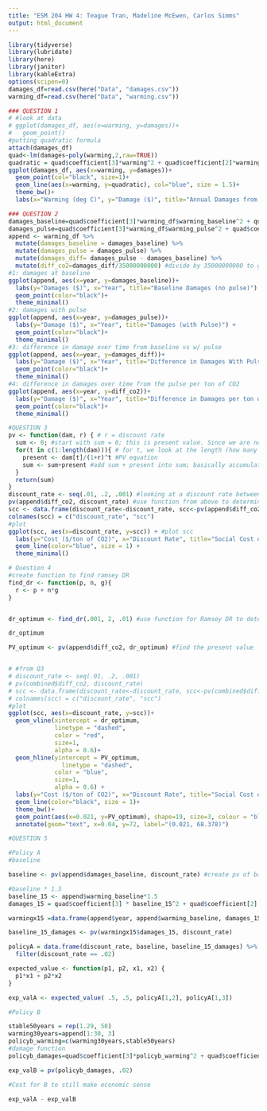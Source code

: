 ```yaml
---
title: "ESM 204 HW 4: Teague Tran, Madeline McEwen, Carlos Simms"
output: html_document
---
```

```r
library(tidyverse)
library(lubridate)
library(here)
library(janitor)
library(kableExtra)
options(scipen=0)
damages_df=read.csv(here("Data", "damages.csv"))
warming_df=read.csv(here("Data", "warming.csv"))
```
```r
### QUESTION 1
# #look at data
# ggplot(damages_df, aes(x=warming, y=damages))+
#   geom_point()
#putting quadratic formula
attach(damages_df)
quad<-lm(damages~poly(warming,2,raw=TRUE))
quadratic = quad$coefficient[3]*warming^2 + quad$coefficient[2]*warming
ggplot(damages_df, aes(x=warming, y=damages))+
  geom_point(col="black", size=1)+
  geom_line(aes(x=warming, y=quadratic), col="blue", size = 1.5)+
  theme_bw()+
  labs(x="Warming (deg C)", y="Damage ($)", title="Annual Damages from Climate Change")
```

```r
### QUESTION 2
damages_baseline=quad$coefficient[3]*warming_df$warming_baseline^2 + quad$coefficient[2]*warming_df$warming_baseline #use quadratic equation found in #1 to estimate new curve
damages_pulse=quad$coefficient[3]*warming_df$warming_pulse^2 + quad$coefficient[2]*warming_df$warming_pulse #use quadratic equation found in #1 to estimate new curve with pulse
append <- warming_df %>% 
  mutate(damages_baseline = damages_baseline) %>% 
  mutate(damages_pulse = damages_pulse) %>% 
  mutate(damages_diff= damages_pulse - damages_baseline) %>% 
  mutate(diff_co2=damages_diff/35000000000) #divide by 35000000000 to get 
#1: damages at baseline
ggplot(append, aes(x=year, y=damages_baseline))+
  labs(y="Damages ($)", x="Year", title="Baseline Damages (no pulse)") +
  geom_point(color="black")+
  theme_minimal()
#2: damages with pulse
ggplot(append, aes(x=year, y=damages_pulse))+
  labs(y="Damage ($)", x="Year", title="Damages (with Pulse)") +
  geom_point(color="black")+
  theme_minimal()
#3: difference in damage over time from baseline vs w/ pulse
ggplot(append, aes(x=year, y=damages_diff))+
  labs(y="Damage ($)", x="Year", title="Difference in Damages With Pulse and Baseline Damages (pulse - baseline)") +
  geom_point(color="black")+
  theme_minimal()
#4: difference in damages over time from the pulse per ton of CO2 
ggplot(append, aes(x=year, y=diff_co2))+
  labs(y="Damage ($)", x="Year", title="Difference in Damages per ton of CO2") +
  geom_point(color="black")+
  theme_minimal()
```

```r
#QUESTION 3
pv <- function(dam, r) { # r = discount rate
  sum <- 0; #start with sum = 0; this is present value. Since we are not looking at anything yet, we start at 0
  for(t in c(1:length(dam))){ # for t, we look at the length (how many data points) are in dam. Since dam will be the number of years we'll be looking at, this code will give us our final t
    present <- dam[t]/(1+r)^t #PV equation
    sum <- sum+present #add sum + present into sum; basically accumulating all values of pv for all t
  }
  return(sum)
}
discount_rate <- seq(.01, .2, .001) #looking at a discount rate between .01 and .2 at a .001 interval
pv(append$diff_co2, discount_rate) #use function from above to determine pv
scc <- data.frame(discount_rate<-discount_rate, scc<-pv(append$diff_co2, discount_rate)) #determine social cost of carbon
colnames(scc) = c("discount_rate", "scc")
#plot
ggplot(scc, aes(x=discount_rate, y=scc)) + #plot scc
  labs(y="Cost ($/ton of CO2)", x="Discount Rate", title="Social Cost of Carbon") +
  geom_line(color="blue", size = 1) +
  theme_minimal()
```
```r
# Question 4
#create function to find ramsey DR
find_dr <- function(p, n, g){
  r <- p + n*g
}


dr_optimum <- find_dr(.001, 2, .01) #use function for Ramsey DR to determine optimum discount rate (.21)

dr_optimum

PV_optimum <- pv(append$diff_co2, dr_optimum) #find the present value 


# #from Q3
# discount_rate <- seq(.01, .2, .001)
# pv(combined$diff_co2, discount_rate)
# scc <- data.frame(discount_rate<-discount_rate, scc<-pv(combined$diff_co2, discount_rate))
# colnames(scc) = c("discount_rate", "scc")
#plot
ggplot(scc, aes(x=discount_rate, y=scc))+
  geom_vline(xintercept = dr_optimum, 
             linetype = "dashed", 
             color = "red", 
             size=1, 
             alpha = 0.6)+
  geom_hline(yintercept = PV_optimum,
               linetype = "dashed", 
             color = "blue", 
             size=1, 
             alpha = 0.6) + 
  labs(y="Cost ($/ton of CO2)", x="Discount Rate", title="Social Cost of Carbon") +
  geom_line(color="black", size = 1)+
  theme_bw()+
  geom_point(aes(x=0.021, y=PV_optimum), shape=19, size=3, colour = "black")+
  annotate(geom="text", x=0.04, y=72, label="(0.021, 68.378)")

```


```r
#QUESTION 5

#Policy A
#baseline

baseline <- pv(append$damages_baseline, discount_rate) #create pv of baseline @ discount rate of 2% and put into object

#baseline * 1.5
baseline_15 <- append$warming_baseline*1.5
damages_15 = quad$coefficient[3] * baseline_15^2 + quad$coefficient[2] * baseline_15

warmingx15 =data.frame(append$year, append$warming_baseline, damages_15)

baseline_15_damages <- pv(warmingx15$damages_15, discount_rate)

policyA = data.frame(discount_rate, baseline, baseline_15_damages) %>% 
  filter(discount_rate == .02)

expected_value <- function(p1, p2, x1, x2) {
  p1*x1 + p2*x2
}

exp_valA <- expected_value( .5, .5, policyA[1,2], policyA[1,3])

#Policy B

stable50years = rep(1.29, 50)
warming30years=append[1:30, 3]
policyb_warming=c(warming30years,stable50years)
#damage function
policyb_damages=quad$coefficient[3]*policyb_warming^2 + quad$coefficient[2]*policyb_warming

exp_valB = pv(policyb_damages, .02)

#Cost for B to still make economic sense 

exp_valA - exp_valB 

```

